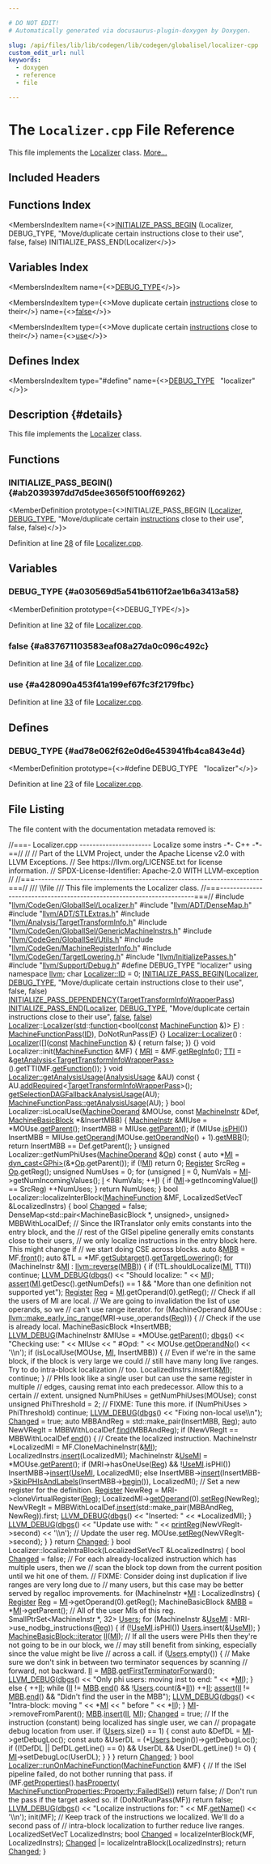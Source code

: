 ```yaml
---

# DO NOT EDIT!
# Automatically generated via docusaurus-plugin-doxygen by Doxygen.

slug: /api/files/lib/lib/codegen/lib/codegen/globalisel/localizer-cpp
custom_edit_url: null
keywords:
  - doxygen
  - reference
  - file

---
```





# The `Localizer.cpp` File Reference

<DoxygenPage pluginConfig={pluginConfig}>

This file implements the <a href="/docs/api/classes/llvm/localizer">Localizer</a> class. <a href="#details">More...</a>

## Included Headers

<IncludesList>
<IncludesListItem
  filePath="llvm/CodeGen/GlobalISel/Localizer.h"
  permalink="/docs/api/files/include/include/llvm/include/llvm/codegen/include/llvm/codegen/globalisel/localizer-h"
  isLocal="true" />
<IncludesListItem
  filePath="llvm/ADT/DenseMap.h"
  permalink="/docs/api/files/include/include/llvm/include/llvm/adt/densemap-h"
  isLocal="true" />
<IncludesListItem
  filePath="llvm/ADT/STLExtras.h"
  permalink="/docs/api/files/include/include/llvm/include/llvm/adt/stlextras-h"
  isLocal="true" />
<IncludesListItem
  filePath="llvm/Analysis/TargetTransformInfo.h"
  permalink="/docs/api/files/include/include/llvm/include/llvm/analysis/targettransforminfo-h"
  isLocal="true" />
<IncludesListItem
  filePath="llvm/CodeGen/GlobalISel/GenericMachineInstrs.h"
  permalink="/docs/api/files/include/include/llvm/include/llvm/codegen/include/llvm/codegen/globalisel/genericmachineinstrs-h"
  isLocal="true" />
<IncludesListItem
  filePath="llvm/CodeGen/GlobalISel/Utils.h"
  permalink="/docs/api/files/include/include/llvm/include/llvm/codegen/include/llvm/codegen/globalisel/utils-h"
  isLocal="true" />
<IncludesListItem
  filePath="llvm/CodeGen/MachineRegisterInfo.h"
  permalink="/docs/api/files/include/include/llvm/include/llvm/codegen/machineregisterinfo-h"
  isLocal="true" />
<IncludesListItem
  filePath="llvm/CodeGen/TargetLowering.h"
  permalink="/docs/api/files/include/include/llvm/include/llvm/codegen/targetlowering-h"
  isLocal="true" />
<IncludesListItem
  filePath="llvm/InitializePasses.h"
  permalink="/docs/api/files/include/include/llvm/initializepasses-h"
  isLocal="true" />
<IncludesListItem
  filePath="llvm/Support/Debug.h"
  permalink="/docs/api/files/include/include/llvm/include/llvm/support/debug-h"
  isLocal="true" />
</IncludesList>

## Functions Index

<MembersIndex>

<MembersIndexItem
  name={<><a href="#ab2039397dd7d5dee3656f5100ff69262">INITIALIZE&#95;PASS&#95;BEGIN</a> (Localizer, DEBUG&#95;TYPE, &quot;Move/duplicate certain instructions close to their use&quot;, false, false) INITIALIZE&#95;PASS&#95;END(Localizer</>}>
</MembersIndexItem>

</MembersIndex>

## Variables Index

<MembersIndex>

<MembersIndexItem
  name={<><a href="#a030569d5a541b6110f2ae1b6a3413a58">DEBUG&#95;TYPE</a></>}>
</MembersIndexItem>

<MembersIndexItem
  type={<>Move duplicate certain <a href="/docs/api/files/lib/lib/codegen/atomicexpandpass-cpp/#a1bcc06b1cb86bd0ea08f33323190bdaa">instructions</a> close to their</>}
  name={<><a href="#a837671103583eaf08a27da0c096c492c">false</a></>}>
</MembersIndexItem>

<MembersIndexItem
  type={<>Move duplicate certain <a href="/docs/api/files/lib/lib/codegen/atomicexpandpass-cpp/#a1bcc06b1cb86bd0ea08f33323190bdaa">instructions</a> close to their</>}
  name={<><a href="#a428090a453f41a199ef67fc3f2179fbc">use</a></>}>
</MembersIndexItem>

</MembersIndex>

## Defines Index

<MembersIndex>

<MembersIndexItem
  type="#define"
  name={<><a href="#ad78e062f62e0d6e453941fb4ca843e4d">DEBUG&#95;TYPE</a>&nbsp;&nbsp;&nbsp;&quot;localizer&quot;</>}>
</MembersIndexItem>

</MembersIndex>

## Description {#details}

This file implements the <a href="/docs/api/classes/llvm/localizer">Localizer</a> class.

<SectionDefinition>

## Functions

### INITIALIZE&#95;PASS&#95;BEGIN() {#ab2039397dd7d5dee3656f5100ff69262}

<MemberDefinition
  prototype={<>INITIALIZE&#95;PASS&#95;BEGIN (<a href="/docs/api/classes/llvm/localizer">Localizer</a>, <a href="/docs/api/files/include/include/llvm/include/llvm/adt/genericcycleimpl-h/#ad78e062f62e0d6e453941fb4ca843e4d">DEBUG&#95;TYPE</a>, &quot;Move/duplicate certain <a href="/docs/api/files/lib/lib/codegen/atomicexpandpass-cpp/#a1bcc06b1cb86bd0ea08f33323190bdaa">instructions</a> close to their use&quot;, false, false)</>}>

Definition at line <a href="#l00028">28</a> of file <a href="/docs/api/files/lib/lib/codegen/lib/codegen/globalisel/localizer-cpp">Localizer.cpp</a>.
</MemberDefinition>

</SectionDefinition>

<SectionDefinition>

## Variables

### DEBUG&#95;TYPE {#a030569d5a541b6110f2ae1b6a3413a58}

<MemberDefinition
  prototype={<>DEBUG&#95;TYPE</>}>

Definition at line <a href="#l00032">32</a> of file <a href="/docs/api/files/lib/lib/codegen/lib/codegen/globalisel/localizer-cpp">Localizer.cpp</a>.
</MemberDefinition>

### false {#a837671103583eaf08a27da0c096c492c}

<MemberDefinition
  prototype="Move duplicate certain instructions close to their false">

Definition at line <a href="#l00034">34</a> of file <a href="/docs/api/files/lib/lib/codegen/lib/codegen/globalisel/localizer-cpp">Localizer.cpp</a>.
</MemberDefinition>

### use {#a428090a453f41a199ef67fc3f2179fbc}

<MemberDefinition
  prototype="Move duplicate certain instructions close to their use">

Definition at line <a href="#l00033">33</a> of file <a href="/docs/api/files/lib/lib/codegen/lib/codegen/globalisel/localizer-cpp">Localizer.cpp</a>.
</MemberDefinition>

</SectionDefinition>

<SectionDefinition>

## Defines

### DEBUG&#95;TYPE {#ad78e062f62e0d6e453941fb4ca843e4d}

<MemberDefinition
  prototype={<>#define DEBUG&#95;TYPE&nbsp;&nbsp;&nbsp;&quot;localizer&quot;</>}>

Definition at line <a href="#l00023">23</a> of file <a href="/docs/api/files/lib/lib/codegen/lib/codegen/globalisel/localizer-cpp">Localizer.cpp</a>.
</MemberDefinition>

</SectionDefinition>

## File Listing

The file content with the documentation metadata removed is:

<ProgramListing>

<Link id="l00001" /><CodeLine lineNumber="1"><span class="doxyHighlightComment">//===- Localizer.cpp ---------------------- Localize some instrs -&#42;- C++ -&#42;-==//</span></CodeLine>
<Link id="l00002" /><CodeLine lineNumber="2"><span class="doxyHighlightComment">//</span></CodeLine>
<Link id="l00003" /><CodeLine lineNumber="3"><span class="doxyHighlightComment">// Part of the LLVM Project, under the Apache License v2.0 with LLVM Exceptions.</span></CodeLine>
<Link id="l00004" /><CodeLine lineNumber="4"><span class="doxyHighlightComment">// See https://llvm.org/LICENSE.txt for license information.</span></CodeLine>
<Link id="l00005" /><CodeLine lineNumber="5"><span class="doxyHighlightComment">// SPDX-License-Identifier: Apache-2.0 WITH LLVM-exception</span></CodeLine>
<Link id="l00006" /><CodeLine lineNumber="6"><span class="doxyHighlightComment">//</span></CodeLine>
<Link id="l00007" /><CodeLine lineNumber="7"><span class="doxyHighlightComment">//===----------------------------------------------------------------------===//</span></CodeLine>
<Link id="l00008" /><CodeLine lineNumber="8"><span class="doxyHighlightComment">/// \\file</span></CodeLine>
<Link id="l00009" /><CodeLine lineNumber="9"><span class="doxyHighlightComment">/// This file implements the Localizer class.</span></CodeLine>
<Link id="l00010" /><CodeLine lineNumber="10"><span class="doxyHighlightComment">//===----------------------------------------------------------------------===//</span></CodeLine>
<Link id="l00011" /><CodeLine lineNumber="11"></CodeLine>
<Link id="l00012" /><CodeLine lineNumber="12"><span class="doxyHighlightPreprocessor">#include &quot;<a href="/docs/api/files/include/include/llvm/include/llvm/codegen/include/llvm/codegen/globalisel/localizer-h">llvm/CodeGen/GlobalISel/Localizer.h</a>&quot;</span></CodeLine>
<Link id="l00013" /><CodeLine lineNumber="13"><span class="doxyHighlightPreprocessor">#include &quot;<a href="/docs/api/files/include/include/llvm/include/llvm/adt/densemap-h">llvm/ADT/DenseMap.h</a>&quot;</span></CodeLine>
<Link id="l00014" /><CodeLine lineNumber="14"><span class="doxyHighlightPreprocessor">#include &quot;<a href="/docs/api/files/include/include/llvm/include/llvm/adt/stlextras-h">llvm/ADT/STLExtras.h</a>&quot;</span></CodeLine>
<Link id="l00015" /><CodeLine lineNumber="15"><span class="doxyHighlightPreprocessor">#include &quot;<a href="/docs/api/files/include/include/llvm/include/llvm/analysis/targettransforminfo-h">llvm/Analysis/TargetTransformInfo.h</a>&quot;</span></CodeLine>
<Link id="l00016" /><CodeLine lineNumber="16"><span class="doxyHighlightPreprocessor">#include &quot;<a href="/docs/api/files/include/include/llvm/include/llvm/codegen/include/llvm/codegen/globalisel/genericmachineinstrs-h">llvm/CodeGen/GlobalISel/GenericMachineInstrs.h</a>&quot;</span></CodeLine>
<Link id="l00017" /><CodeLine lineNumber="17"><span class="doxyHighlightPreprocessor">#include &quot;<a href="/docs/api/files/include/include/llvm/include/llvm/codegen/include/llvm/codegen/globalisel/utils-h">llvm/CodeGen/GlobalISel/Utils.h</a>&quot;</span></CodeLine>
<Link id="l00018" /><CodeLine lineNumber="18"><span class="doxyHighlightPreprocessor">#include &quot;<a href="/docs/api/files/include/include/llvm/include/llvm/codegen/machineregisterinfo-h">llvm/CodeGen/MachineRegisterInfo.h</a>&quot;</span></CodeLine>
<Link id="l00019" /><CodeLine lineNumber="19"><span class="doxyHighlightPreprocessor">#include &quot;<a href="/docs/api/files/include/include/llvm/include/llvm/codegen/targetlowering-h">llvm/CodeGen/TargetLowering.h</a>&quot;</span></CodeLine>
<Link id="l00020" /><CodeLine lineNumber="20"><span class="doxyHighlightPreprocessor">#include &quot;<a href="/docs/api/files/include/include/llvm/initializepasses-h">llvm/InitializePasses.h</a>&quot;</span></CodeLine>
<Link id="l00021" /><CodeLine lineNumber="21"><span class="doxyHighlightPreprocessor">#include &quot;<a href="/docs/api/files/include/include/llvm/include/llvm/support/debug-h">llvm/Support/Debug.h</a>&quot;</span></CodeLine>
<Link id="l00022" /><CodeLine lineNumber="22"></CodeLine>
<Link id="l00023" /><CodeLine lineNumber="23" lineLink="#ad78e062f62e0d6e453941fb4ca843e4d"><span class="doxyHighlightPreprocessor">#define DEBUG&#95;TYPE &quot;localizer&quot;</span></CodeLine>
<Link id="l00024" /><CodeLine lineNumber="24"></CodeLine>
<Link id="l00025" /><CodeLine lineNumber="25"><span class="doxyHighlightKeyword">using namespace </span><span class="doxyHighlight"><a href="/docs/api/namespaces/llvm">llvm</a>;</span></CodeLine>
<Link id="l00026" /><CodeLine lineNumber="26"></CodeLine>
<Link id="l00027" /><CodeLine lineNumber="27"><span class="doxyHighlightKeywordType">char</span><span class="doxyHighlight"> <a href="/docs/api/classes/llvm/localizer/#a713ac9ef75a7879d29aa5be8543c3d1e">Localizer::ID</a> = 0;</span></CodeLine>
<Link id="l00028" /><CodeLine lineNumber="28" lineLink="#ab2039397dd7d5dee3656f5100ff69262"><span class="doxyHighlight"><a href="/docs/api/files/include/include/llvm/passsupport-h/#aaa970fc931c1c63037a8182e028d04b1">INITIALIZE&#95;PASS&#95;BEGIN</a>(<a href="/docs/api/classes/llvm/localizer">Localizer</a>, <a href="/docs/api/files/include/include/llvm/include/llvm/adt/genericcycleimpl-h/#ad78e062f62e0d6e453941fb4ca843e4d">DEBUG&#95;TYPE</a>,</span></CodeLine>
<Link id="l00029" /><CodeLine lineNumber="29"><span class="doxyHighlight">                      </span><span class="doxyHighlightStringLiteral">&quot;Move/duplicate certain instructions close to their use&quot;</span><span class="doxyHighlight">,</span></CodeLine>
<Link id="l00030" /><CodeLine lineNumber="30"><span class="doxyHighlight">                      </span><span class="doxyHighlightKeyword">false</span><span class="doxyHighlight">, </span><span class="doxyHighlightKeyword">false</span><span class="doxyHighlight">)</span></CodeLine>
<Link id="l00031" /><CodeLine lineNumber="31"><span class="doxyHighlight"><a href="/docs/api/files/include/include/llvm/passsupport-h/#a14724f1ccf528e73bb29bc9230737967">INITIALIZE&#95;PASS&#95;DEPENDENCY</a>(<a href="/docs/api/classes/llvm/targettransforminfowrapperpass">TargetTransformInfoWrapperPass</a>)</span></CodeLine>
<Link id="l00032" /><CodeLine lineNumber="32" lineLink="#a030569d5a541b6110f2ae1b6a3413a58"><span class="doxyHighlight"><a href="/docs/api/files/include/include/llvm/passsupport-h/#a74ce8276b89067e806f67c45a6d92575">INITIALIZE&#95;PASS&#95;END</a>(<a href="/docs/api/classes/llvm/localizer">Localizer</a>, <a href="/docs/api/files/include/include/llvm/include/llvm/adt/genericcycleimpl-h/#ad78e062f62e0d6e453941fb4ca843e4d">DEBUG&#95;TYPE</a>,</span></CodeLine>
<Link id="l00033" /><CodeLine lineNumber="33" lineLink="#a428090a453f41a199ef67fc3f2179fbc"><span class="doxyHighlight">                    </span><span class="doxyHighlightStringLiteral">&quot;Move/duplicate certain instructions close to their use&quot;</span><span class="doxyHighlight">,</span></CodeLine>
<Link id="l00034" /><CodeLine lineNumber="34" lineLink="#a837671103583eaf08a27da0c096c492c"><span class="doxyHighlight">                    <a href="/docs/api/namespaces/false">false</a>, <a href="/docs/api/namespaces/false">false</a>)</span></CodeLine>
<Link id="l00035" /><CodeLine lineNumber="35"></CodeLine>
<Link id="l00036" /><CodeLine lineNumber="36" lineLink="/docs/api/classes/llvm/localizer/#a6ed62833729b6206b3bb80e3349ae642"><span class="doxyHighlight"><a href="/docs/api/classes/llvm/localizer/#a62ba443c3e6872953f937aaca117c8ba">Localizer</a>::<a href="/docs/api/classes/llvm/localizer/#a62ba443c3e6872953f937aaca117c8ba">Localizer</a>(<a href="/docs/api/namespaces/std">std</a>::<a href="/docs/api/files/lib/lib/analysis/regionprinter-cpp/#aa37fbbce2360106772fd97ed06455d55">function</a>&lt;</span><span class="doxyHighlightKeywordType">bool</span><span class="doxyHighlight">(<a href="/docs/api/files/lib/lib/target/lib/target/aarch64/aarch64promoteconstant-cpp/#a90f8350fecae261c25be85d38b451bff">const</a> <a href="/docs/api/classes/llvm/machinefunction">MachineFunction</a> &amp;)&gt; <a href="/docs/api/files/lib/lib/support/md5-cpp/#a96d73bbd7af15cb1fc38c3f4a3bd82e9">F</a>)</span></CodeLine>
<Link id="l00037" /><CodeLine lineNumber="37"><span class="doxyHighlight">    : <a href="/docs/api/classes/llvm/machinefunctionpass/#a29c81d2386f4a727c6d33413807530c8">MachineFunctionPass</a>(<a href="/docs/api/classes/llvm/localizer/#a713ac9ef75a7879d29aa5be8543c3d1e">ID</a>), DoNotRunPass(<a href="/docs/api/files/lib/lib/support/md5-cpp/#a96d73bbd7af15cb1fc38c3f4a3bd82e9">F</a>) &#123;&#125;</span></CodeLine>
<Link id="l00038" /><CodeLine lineNumber="38"></CodeLine>
<Link id="l00039" /><CodeLine lineNumber="39" lineLink="/docs/api/classes/llvm/localizer/#a62ba443c3e6872953f937aaca117c8ba"><span class="doxyHighlight"><a href="/docs/api/classes/llvm/localizer/#a62ba443c3e6872953f937aaca117c8ba">Localizer::Localizer</a>()</span></CodeLine>
<Link id="l00040" /><CodeLine lineNumber="40"><span class="doxyHighlight">    : <a href="/docs/api/classes/llvm/localizer/#a62ba443c3e6872953f937aaca117c8ba">Localizer</a>(&#91;&#93;(<a href="/docs/api/files/lib/lib/target/lib/target/aarch64/aarch64promoteconstant-cpp/#a90f8350fecae261c25be85d38b451bff">const</a> <a href="/docs/api/classes/llvm/machinefunction">MachineFunction</a> &amp;) &#123; </span><span class="doxyHighlightKeywordFlow">return</span><span class="doxyHighlight"> </span><span class="doxyHighlightKeyword">false</span><span class="doxyHighlight">; &#125;) &#123;&#125;</span></CodeLine>
<Link id="l00041" /><CodeLine lineNumber="41"></CodeLine>
<Link id="l00042" /><CodeLine lineNumber="42"><span class="doxyHighlightKeywordType">void</span><span class="doxyHighlight"> Localizer::init(<a href="/docs/api/classes/llvm/machinefunction">MachineFunction</a> &amp;MF) &#123;</span></CodeLine>
<Link id="l00043" /><CodeLine lineNumber="43"><span class="doxyHighlight">  <a href="/docs/api/files/lib/lib/target/lib/target/aarch64/aarch64advsimdscalarpass-cpp/#aacd2ab195054a3e6a74bfbb9d5d571c8">MRI</a> = &amp;MF.<a href="/docs/api/classes/llvm/machinefunction/#a810234b6b3d223b7c74a4253fcc5ea5e">getRegInfo</a>();</span></CodeLine>
<Link id="l00044" /><CodeLine lineNumber="44"><span class="doxyHighlight">  <a href="/docs/api/namespaces/llvm/#aa0d69e81725c10fa5407f0bf34462068">TTI</a> = &amp;<a href="/docs/api/classes/llvm/pass/#a4863e5e463fb79955269fbf7fbf52b80">getAnalysis&lt;TargetTransformInfoWrapperPass&gt;</a>().getTTI(MF.<a href="/docs/api/classes/llvm/machinefunction/#a977ddce262de45c645be23d951066351">getFunction</a>());</span></CodeLine>
<Link id="l00045" /><CodeLine lineNumber="45"><span class="doxyHighlight">&#125;</span></CodeLine>
<Link id="l00046" /><CodeLine lineNumber="46"></CodeLine>
<Link id="l00047" /><CodeLine lineNumber="47" lineLink="/docs/api/classes/llvm/localizer/#a0f9298248f028bcd2339d3b057b94b9b"><span class="doxyHighlightKeywordType">void</span><span class="doxyHighlight"> <a href="/docs/api/classes/llvm/localizer/#a0f9298248f028bcd2339d3b057b94b9b">Localizer::getAnalysisUsage</a>(<a href="/docs/api/classes/llvm/analysisusage">AnalysisUsage</a> &amp;AU)</span><span class="doxyHighlightKeyword"> const </span><span class="doxyHighlight">&#123;</span></CodeLine>
<Link id="l00048" /><CodeLine lineNumber="48"><span class="doxyHighlight">  AU.<a href="/docs/api/classes/llvm/analysisusage/#ae0adcccca08fb686c9ce00f9397b660c">addRequired</a>&lt;<a href="/docs/api/classes/llvm/targettransforminfowrapperpass">TargetTransformInfoWrapperPass</a>&gt;();</span></CodeLine>
<Link id="l00049" /><CodeLine lineNumber="49"><span class="doxyHighlight">  <a href="/docs/api/namespaces/llvm/#aa353f9585311abf1b6f698049f5a29b7">getSelectionDAGFallbackAnalysisUsage</a>(AU);</span></CodeLine>
<Link id="l00050" /><CodeLine lineNumber="50"><span class="doxyHighlight">  <a href="/docs/api/classes/llvm/machinefunctionpass/#a864fd57b4304ef933b3281d0ef85a88e">MachineFunctionPass::getAnalysisUsage</a>(AU);</span></CodeLine>
<Link id="l00051" /><CodeLine lineNumber="51"><span class="doxyHighlight">&#125;</span></CodeLine>
<Link id="l00052" /><CodeLine lineNumber="52"></CodeLine>
<Link id="l00053" /><CodeLine lineNumber="53"><span class="doxyHighlightKeywordType">bool</span><span class="doxyHighlight"> Localizer::isLocalUse(<a href="/docs/api/classes/llvm/machineoperand">MachineOperand</a> &amp;MOUse, </span><span class="doxyHighlightKeyword">const</span><span class="doxyHighlight"> <a href="/docs/api/classes/llvm/machineinstr">MachineInstr</a> &amp;Def,</span></CodeLine>
<Link id="l00054" /><CodeLine lineNumber="54"><span class="doxyHighlight">                           <a href="/docs/api/classes/llvm/machinebasicblock">MachineBasicBlock</a> &#42;&amp;InsertMBB) &#123;</span></CodeLine>
<Link id="l00055" /><CodeLine lineNumber="55"><span class="doxyHighlight">  <a href="/docs/api/classes/llvm/machineinstr">MachineInstr</a> &amp;MIUse = &#42;MOUse.<a href="/docs/api/classes/llvm/machineoperand/#a9719077fcba2cd439e84897257a47bb0">getParent</a>();</span></CodeLine>
<Link id="l00056" /><CodeLine lineNumber="56"><span class="doxyHighlight">  InsertMBB = MIUse.<a href="/docs/api/classes/llvm/machineinstr/#a1e855100f407ca4be098d0050be403b0">getParent</a>();</span></CodeLine>
<Link id="l00057" /><CodeLine lineNumber="57"><span class="doxyHighlight">  </span><span class="doxyHighlightKeywordFlow">if</span><span class="doxyHighlight"> (MIUse.<a href="/docs/api/classes/llvm/machineinstr/#ad43bf1af480830a4d6604e969e3f38e9">isPHI</a>())</span></CodeLine>
<Link id="l00058" /><CodeLine lineNumber="58"><span class="doxyHighlight">    InsertMBB = MIUse.<a href="/docs/api/classes/llvm/machineinstr/#ad67c9230577a0b640c52852c75c93939">getOperand</a>(MOUse.<a href="/docs/api/classes/llvm/machineoperand/#a0c893675dfd5d1b1e4aea1e8211217c7">getOperandNo</a>() + 1).<a href="/docs/api/classes/llvm/machineoperand/#a57e64b633278df75c699e6b98ce15031">getMBB</a>();</span></CodeLine>
<Link id="l00059" /><CodeLine lineNumber="59"><span class="doxyHighlight">  </span><span class="doxyHighlightKeywordFlow">return</span><span class="doxyHighlight"> InsertMBB == Def.getParent();</span></CodeLine>
<Link id="l00060" /><CodeLine lineNumber="60"><span class="doxyHighlight">&#125;</span></CodeLine>
<Link id="l00061" /><CodeLine lineNumber="61"></CodeLine>
<Link id="l00062" /><CodeLine lineNumber="62"><span class="doxyHighlightKeywordType">unsigned</span><span class="doxyHighlight"> Localizer::getNumPhiUses(<a href="/docs/api/classes/llvm/machineoperand">MachineOperand</a> &amp;<a href="/docs/api/namespaces/llvm/#ab471937b9a227e70c7fe8bd9604014d6">Op</a>)</span><span class="doxyHighlightKeyword"> const </span><span class="doxyHighlight">&#123;</span></CodeLine>
<Link id="l00063" /><CodeLine lineNumber="63"><span class="doxyHighlight">  </span><span class="doxyHighlightKeyword">auto</span><span class="doxyHighlight"> &#42;<a href="/docs/api/files/lib/lib/codegen/lib/codegen/globalisel/irtranslator-cpp/#abe44dfdea65b4f7e11e0a608ab708b76">MI</a> = <a href="/docs/api/namespaces/llvm/#a22eeee01734061ac1b31ccd994c49eef">dyn&#95;cast&lt;GPhi&gt;</a>(&amp;&#42;<a href="/docs/api/namespaces/llvm/#ab471937b9a227e70c7fe8bd9604014d6">Op</a>.getParent());</span></CodeLine>
<Link id="l00064" /><CodeLine lineNumber="64"><span class="doxyHighlight">  </span><span class="doxyHighlightKeywordFlow">if</span><span class="doxyHighlight"> (!<a href="/docs/api/files/lib/lib/codegen/lib/codegen/globalisel/irtranslator-cpp/#abe44dfdea65b4f7e11e0a608ab708b76">MI</a>)</span></CodeLine>
<Link id="l00065" /><CodeLine lineNumber="65"><span class="doxyHighlight">    </span><span class="doxyHighlightKeywordFlow">return</span><span class="doxyHighlight"> 0;</span></CodeLine>
<Link id="l00066" /><CodeLine lineNumber="66"></CodeLine>
<Link id="l00067" /><CodeLine lineNumber="67"><span class="doxyHighlight">  <a href="/docs/api/classes/llvm/register">Register</a> SrcReg = <a href="/docs/api/namespaces/llvm/#ab471937b9a227e70c7fe8bd9604014d6">Op</a>.getReg();</span></CodeLine>
<Link id="l00068" /><CodeLine lineNumber="68"><span class="doxyHighlight">  </span><span class="doxyHighlightKeywordType">unsigned</span><span class="doxyHighlight"> NumUses = 0;</span></CodeLine>
<Link id="l00069" /><CodeLine lineNumber="69"><span class="doxyHighlight">  </span><span class="doxyHighlightKeywordFlow">for</span><span class="doxyHighlight"> (</span><span class="doxyHighlightKeywordType">unsigned</span><span class="doxyHighlight"> <a href="/docs/api/files/lib/lib/support/md5-cpp/#ac0eafdc9ee161b71e7af98af736952fd">I</a> = 0, NumVals = <a href="/docs/api/files/lib/lib/codegen/lib/codegen/globalisel/irtranslator-cpp/#abe44dfdea65b4f7e11e0a608ab708b76">MI</a>-&gt;getNumIncomingValues(); <a href="/docs/api/files/lib/lib/support/md5-cpp/#ac0eafdc9ee161b71e7af98af736952fd">I</a> &lt; NumVals; ++<a href="/docs/api/files/lib/lib/support/md5-cpp/#ac0eafdc9ee161b71e7af98af736952fd">I</a>) &#123;</span></CodeLine>
<Link id="l00070" /><CodeLine lineNumber="70"><span class="doxyHighlight">    </span><span class="doxyHighlightKeywordFlow">if</span><span class="doxyHighlight"> (<a href="/docs/api/files/lib/lib/codegen/lib/codegen/globalisel/irtranslator-cpp/#abe44dfdea65b4f7e11e0a608ab708b76">MI</a>-&gt;getIncomingValue(<a href="/docs/api/files/lib/lib/support/md5-cpp/#ac0eafdc9ee161b71e7af98af736952fd">I</a>) == SrcReg)</span></CodeLine>
<Link id="l00071" /><CodeLine lineNumber="71"><span class="doxyHighlight">      ++NumUses;</span></CodeLine>
<Link id="l00072" /><CodeLine lineNumber="72"><span class="doxyHighlight">  &#125;</span></CodeLine>
<Link id="l00073" /><CodeLine lineNumber="73"><span class="doxyHighlight">  </span><span class="doxyHighlightKeywordFlow">return</span><span class="doxyHighlight"> NumUses;</span></CodeLine>
<Link id="l00074" /><CodeLine lineNumber="74"><span class="doxyHighlight">&#125;</span></CodeLine>
<Link id="l00075" /><CodeLine lineNumber="75"></CodeLine>
<Link id="l00076" /><CodeLine lineNumber="76"><span class="doxyHighlightKeywordType">bool</span><span class="doxyHighlight"> Localizer::localizeInterBlock(<a href="/docs/api/classes/llvm/machinefunction">MachineFunction</a> &amp;MF,</span></CodeLine>
<Link id="l00077" /><CodeLine lineNumber="77"><span class="doxyHighlight">                                   LocalizedSetVecT &amp;LocalizedInstrs) &#123;</span></CodeLine>
<Link id="l00078" /><CodeLine lineNumber="78"><span class="doxyHighlight">  </span><span class="doxyHighlightKeywordType">bool</span><span class="doxyHighlight"> <a href="/docs/api/groups/arcopt/#gaa57b1a4e6a1c79233913139635169cf1">Changed</a> = </span><span class="doxyHighlightKeyword">false</span><span class="doxyHighlight">;</span></CodeLine>
<Link id="l00079" /><CodeLine lineNumber="79"><span class="doxyHighlight">  DenseMap&lt;std::pair&lt;MachineBasicBlock &#42;, unsigned&gt;, </span><span class="doxyHighlightKeywordType">unsigned</span><span class="doxyHighlight">&gt; MBBWithLocalDef;</span></CodeLine>
<Link id="l00080" /><CodeLine lineNumber="80"></CodeLine>
<Link id="l00081" /><CodeLine lineNumber="81"><span class="doxyHighlight">  </span><span class="doxyHighlightComment">// Since the IRTranslator only emits constants into the entry block, and the</span></CodeLine>
<Link id="l00082" /><CodeLine lineNumber="82"><span class="doxyHighlight">  </span><span class="doxyHighlightComment">// rest of the GISel pipeline generally emits constants close to their users,</span></CodeLine>
<Link id="l00083" /><CodeLine lineNumber="83"><span class="doxyHighlight">  </span><span class="doxyHighlightComment">// we only localize instructions in the entry block here. This might change if</span></CodeLine>
<Link id="l00084" /><CodeLine lineNumber="84"><span class="doxyHighlight">  </span><span class="doxyHighlightComment">// we start doing CSE across blocks.</span></CodeLine>
<Link id="l00085" /><CodeLine lineNumber="85"><span class="doxyHighlight">  </span><span class="doxyHighlightKeyword">auto</span><span class="doxyHighlight"> &amp;<a href="/docs/api/files/lib/lib/target/lib/target/arm/armslshardening-cpp/#a5958512eae2979bd2eb383977996a600">MBB</a> = MF.<a href="/docs/api/classes/llvm/machinefunction/#ac8ca28de0f4dcee651340e7ef0c45233">front</a>();</span></CodeLine>
<Link id="l00086" /><CodeLine lineNumber="86"><span class="doxyHighlight">  </span><span class="doxyHighlightKeyword">auto</span><span class="doxyHighlight"> &amp;TL = &#42;MF.<a href="/docs/api/classes/llvm/machinefunction/#a3825368aca2bc1550d173660df4da6a6">getSubtarget</a>().<a href="/docs/api/classes/llvm/targetsubtargetinfo/#ade3f0d8b35d67c43df9425bb730a9a7c">getTargetLowering</a>();</span></CodeLine>
<Link id="l00087" /><CodeLine lineNumber="87"><span class="doxyHighlight">  </span><span class="doxyHighlightKeywordFlow">for</span><span class="doxyHighlight"> (MachineInstr &amp;<a href="/docs/api/files/lib/lib/codegen/lib/codegen/globalisel/irtranslator-cpp/#abe44dfdea65b4f7e11e0a608ab708b76">MI</a> : <a href="/docs/api/namespaces/llvm/#a6b0ac1fa4f05de76413c5e0ca6334035">llvm::reverse</a>(<a href="/docs/api/files/lib/lib/target/lib/target/arm/armslshardening-cpp/#a5958512eae2979bd2eb383977996a600">MBB</a>)) &#123;</span></CodeLine>
<Link id="l00088" /><CodeLine lineNumber="88"><span class="doxyHighlight">    </span><span class="doxyHighlightKeywordFlow">if</span><span class="doxyHighlight"> (!TL.shouldLocalize(<a href="/docs/api/files/lib/lib/codegen/lib/codegen/globalisel/irtranslator-cpp/#abe44dfdea65b4f7e11e0a608ab708b76">MI</a>, TTI))</span></CodeLine>
<Link id="l00089" /><CodeLine lineNumber="89"><span class="doxyHighlight">      </span><span class="doxyHighlightKeywordFlow">continue</span><span class="doxyHighlight">;</span></CodeLine>
<Link id="l00090" /><CodeLine lineNumber="90"><span class="doxyHighlight">    <a href="/docs/api/files/include/include/llvm/include/llvm/support/debug-h/#a196897517069dda1bdb549e24468f7d7">LLVM&#95;DEBUG</a>(<a href="/docs/api/namespaces/llvm/#a7c46c742c31be54870e2038048e6b391">dbgs</a>() &lt;&lt; </span><span class="doxyHighlightStringLiteral">&quot;Should localize: &quot;</span><span class="doxyHighlight"> &lt;&lt; <a href="/docs/api/files/lib/lib/codegen/lib/codegen/globalisel/irtranslator-cpp/#abe44dfdea65b4f7e11e0a608ab708b76">MI</a>);</span></CodeLine>
<Link id="l00091" /><CodeLine lineNumber="91"><span class="doxyHighlight">    <a href="/docs/api/files/lib/lib/target/lib/target/amdgpu/silowercontrolflow-cpp/#a4868c5d81c5ccc98c47aeab6244346a0">assert</a>(<a href="/docs/api/files/lib/lib/codegen/lib/codegen/globalisel/irtranslator-cpp/#abe44dfdea65b4f7e11e0a608ab708b76">MI</a>.getDesc().getNumDefs() == 1 &amp;&amp;</span></CodeLine>
<Link id="l00092" /><CodeLine lineNumber="92"><span class="doxyHighlight">           </span><span class="doxyHighlightStringLiteral">&quot;More than one definition not supported yet&quot;</span><span class="doxyHighlight">);</span></CodeLine>
<Link id="l00093" /><CodeLine lineNumber="93"><span class="doxyHighlight">    <a href="/docs/api/files/lib/lib/transforms/lib/transforms/utils/mem2reg-cpp/#a6fde3eb6ca09ddf2fd76432176d817bb">Register</a> <a href="/docs/api/files/lib/lib/codegen/machinesink-cpp/#a359e1ff26f6d466d927a61aae45b05c3">Reg</a> = <a href="/docs/api/files/lib/lib/codegen/lib/codegen/globalisel/irtranslator-cpp/#abe44dfdea65b4f7e11e0a608ab708b76">MI</a>.getOperand(0).getReg();</span></CodeLine>
<Link id="l00094" /><CodeLine lineNumber="94"><span class="doxyHighlight">    </span><span class="doxyHighlightComment">// Check if all the users of MI are local.</span></CodeLine>
<Link id="l00095" /><CodeLine lineNumber="95"><span class="doxyHighlight">    </span><span class="doxyHighlightComment">// We are going to invalidation the list of use operands, so we</span></CodeLine>
<Link id="l00096" /><CodeLine lineNumber="96"><span class="doxyHighlight">    </span><span class="doxyHighlightComment">// can&#39;t use range iterator.</span></CodeLine>
<Link id="l00097" /><CodeLine lineNumber="97"><span class="doxyHighlight">    </span><span class="doxyHighlightKeywordFlow">for</span><span class="doxyHighlight"> (MachineOperand &amp;MOUse :</span></CodeLine>
<Link id="l00098" /><CodeLine lineNumber="98"><span class="doxyHighlight">         <a href="/docs/api/namespaces/llvm/#a3d2cdc4a0db233678e7141c9d6ea3419">llvm::make&#95;early&#95;inc&#95;range</a>(MRI-&gt;use&#95;operands(<a href="/docs/api/files/lib/lib/codegen/machinesink-cpp/#a359e1ff26f6d466d927a61aae45b05c3">Reg</a>))) &#123;</span></CodeLine>
<Link id="l00099" /><CodeLine lineNumber="99"><span class="doxyHighlight">      </span><span class="doxyHighlightComment">// Check if the use is already local.</span></CodeLine>
<Link id="l00100" /><CodeLine lineNumber="100"><span class="doxyHighlight">      MachineBasicBlock &#42;InsertMBB;</span></CodeLine>
<Link id="l00101" /><CodeLine lineNumber="101"><span class="doxyHighlight">      <a href="/docs/api/files/include/include/llvm/include/llvm/support/debug-h/#a196897517069dda1bdb549e24468f7d7">LLVM&#95;DEBUG</a>(MachineInstr &amp;MIUse = &#42;MOUse.<a href="/docs/api/classes/llvm/machineoperand/#a9719077fcba2cd439e84897257a47bb0">getParent</a>();</span></CodeLine>
<Link id="l00102" /><CodeLine lineNumber="102"><span class="doxyHighlight">                 <a href="/docs/api/namespaces/llvm/#a7c46c742c31be54870e2038048e6b391">dbgs</a>() &lt;&lt; </span><span class="doxyHighlightStringLiteral">&quot;Checking use: &quot;</span><span class="doxyHighlight"> &lt;&lt; MIUse</span></CodeLine>
<Link id="l00103" /><CodeLine lineNumber="103"><span class="doxyHighlight">                        &lt;&lt; </span><span class="doxyHighlightStringLiteral">&quot; #Opd: &quot;</span><span class="doxyHighlight"> &lt;&lt; MOUse.<a href="/docs/api/classes/llvm/machineoperand/#a0c893675dfd5d1b1e4aea1e8211217c7">getOperandNo</a>() &lt;&lt; </span><span class="doxyHighlightCharLiteral">&#39;\\n&#39;</span><span class="doxyHighlight">);</span></CodeLine>
<Link id="l00104" /><CodeLine lineNumber="104"><span class="doxyHighlight">      </span><span class="doxyHighlightKeywordFlow">if</span><span class="doxyHighlight"> (isLocalUse(MOUse, <a href="/docs/api/files/lib/lib/codegen/lib/codegen/globalisel/irtranslator-cpp/#abe44dfdea65b4f7e11e0a608ab708b76">MI</a>, InsertMBB)) &#123;</span></CodeLine>
<Link id="l00105" /><CodeLine lineNumber="105"><span class="doxyHighlight">        </span><span class="doxyHighlightComment">// Even if we&#39;re in the same block, if the block is very large we could</span></CodeLine>
<Link id="l00106" /><CodeLine lineNumber="106"><span class="doxyHighlight">        </span><span class="doxyHighlightComment">// still have many long live ranges. Try to do intra-block localization</span></CodeLine>
<Link id="l00107" /><CodeLine lineNumber="107"><span class="doxyHighlight">        </span><span class="doxyHighlightComment">// too.</span></CodeLine>
<Link id="l00108" /><CodeLine lineNumber="108"><span class="doxyHighlight">        LocalizedInstrs.insert(&amp;<a href="/docs/api/files/lib/lib/codegen/lib/codegen/globalisel/irtranslator-cpp/#abe44dfdea65b4f7e11e0a608ab708b76">MI</a>);</span></CodeLine>
<Link id="l00109" /><CodeLine lineNumber="109"><span class="doxyHighlight">        </span><span class="doxyHighlightKeywordFlow">continue</span><span class="doxyHighlight">;</span></CodeLine>
<Link id="l00110" /><CodeLine lineNumber="110"><span class="doxyHighlight">      &#125;</span></CodeLine>
<Link id="l00111" /><CodeLine lineNumber="111"></CodeLine>
<Link id="l00112" /><CodeLine lineNumber="112"><span class="doxyHighlight">      </span><span class="doxyHighlightComment">// PHIs look like a single user but can use the same register in multiple</span></CodeLine>
<Link id="l00113" /><CodeLine lineNumber="113"><span class="doxyHighlight">      </span><span class="doxyHighlightComment">// edges, causing remat into each predecessor. Allow this to a certain</span></CodeLine>
<Link id="l00114" /><CodeLine lineNumber="114"><span class="doxyHighlight">      </span><span class="doxyHighlightComment">// extent.</span></CodeLine>
<Link id="l00115" /><CodeLine lineNumber="115"><span class="doxyHighlight">      </span><span class="doxyHighlightKeywordType">unsigned</span><span class="doxyHighlight"> NumPhiUses = getNumPhiUses(MOUse);</span></CodeLine>
<Link id="l00116" /><CodeLine lineNumber="116"><span class="doxyHighlight">      </span><span class="doxyHighlightKeyword">const</span><span class="doxyHighlight"> </span><span class="doxyHighlightKeywordType">unsigned</span><span class="doxyHighlight"> PhiThreshold = 2; </span><span class="doxyHighlightComment">// FIXME: Tune this more.</span></CodeLine>
<Link id="l00117" /><CodeLine lineNumber="117"><span class="doxyHighlight">      </span><span class="doxyHighlightKeywordFlow">if</span><span class="doxyHighlight"> (NumPhiUses &gt; PhiThreshold)</span></CodeLine>
<Link id="l00118" /><CodeLine lineNumber="118"><span class="doxyHighlight">        </span><span class="doxyHighlightKeywordFlow">continue</span><span class="doxyHighlight">;</span></CodeLine>
<Link id="l00119" /><CodeLine lineNumber="119"></CodeLine>
<Link id="l00120" /><CodeLine lineNumber="120"><span class="doxyHighlight">      <a href="/docs/api/files/include/include/llvm/include/llvm/support/debug-h/#a196897517069dda1bdb549e24468f7d7">LLVM&#95;DEBUG</a>(<a href="/docs/api/namespaces/llvm/#a7c46c742c31be54870e2038048e6b391">dbgs</a>() &lt;&lt; </span><span class="doxyHighlightStringLiteral">&quot;Fixing non-local use\\n&quot;</span><span class="doxyHighlight">);</span></CodeLine>
<Link id="l00121" /><CodeLine lineNumber="121"><span class="doxyHighlight">      <a href="/docs/api/groups/arcopt/#gaa57b1a4e6a1c79233913139635169cf1">Changed</a> = </span><span class="doxyHighlightKeyword">true</span><span class="doxyHighlight">;</span></CodeLine>
<Link id="l00122" /><CodeLine lineNumber="122"><span class="doxyHighlight">      </span><span class="doxyHighlightKeyword">auto</span><span class="doxyHighlight"> MBBAndReg = std::make&#95;pair(InsertMBB, <a href="/docs/api/files/lib/lib/codegen/machinesink-cpp/#a359e1ff26f6d466d927a61aae45b05c3">Reg</a>);</span></CodeLine>
<Link id="l00123" /><CodeLine lineNumber="123"><span class="doxyHighlight">      </span><span class="doxyHighlightKeyword">auto</span><span class="doxyHighlight"> NewVRegIt = MBBWithLocalDef.<a href="/docs/api/classes/llvm/densemapbase/#a0c047f127ed4380a6f383d70bec4eb94">find</a>(MBBAndReg);</span></CodeLine>
<Link id="l00124" /><CodeLine lineNumber="124"><span class="doxyHighlight">      </span><span class="doxyHighlightKeywordFlow">if</span><span class="doxyHighlight"> (NewVRegIt == MBBWithLocalDef.<a href="/docs/api/classes/llvm/densemapbase/#a65520b9c67759099e313d0f4e7b5ff9e">end</a>()) &#123;</span></CodeLine>
<Link id="l00125" /><CodeLine lineNumber="125"><span class="doxyHighlight">        </span><span class="doxyHighlightComment">// Create the localized instruction.</span></CodeLine>
<Link id="l00126" /><CodeLine lineNumber="126"><span class="doxyHighlight">        MachineInstr &#42;LocalizedMI = MF.CloneMachineInstr(&amp;<a href="/docs/api/files/lib/lib/codegen/lib/codegen/globalisel/irtranslator-cpp/#abe44dfdea65b4f7e11e0a608ab708b76">MI</a>);</span></CodeLine>
<Link id="l00127" /><CodeLine lineNumber="127"><span class="doxyHighlight">        LocalizedInstrs.<a href="/docs/api/classes/llvm/machinefunction/#af4c0db6d503e0ba3b8e44067023ffbba">insert</a>(LocalizedMI);</span></CodeLine>
<Link id="l00128" /><CodeLine lineNumber="128"><span class="doxyHighlight">        MachineInstr &amp;<a href="/docs/api/files/lib/lib/target/lib/target/aarch64/aarch64expandpseudoinsts-cpp/#a6cf2f8996b1e9aaf2d7a435aaa62382f">UseMI</a> = &#42;MOUse.<a href="/docs/api/classes/llvm/machineoperand/#a9719077fcba2cd439e84897257a47bb0">getParent</a>();</span></CodeLine>
<Link id="l00129" /><CodeLine lineNumber="129"><span class="doxyHighlight">        </span><span class="doxyHighlightKeywordFlow">if</span><span class="doxyHighlight"> (MRI-&gt;hasOneUse(<a href="/docs/api/files/lib/lib/codegen/machinesink-cpp/#a359e1ff26f6d466d927a61aae45b05c3">Reg</a>) &amp;&amp; !<a href="/docs/api/files/lib/lib/target/lib/target/aarch64/aarch64expandpseudoinsts-cpp/#a6cf2f8996b1e9aaf2d7a435aaa62382f">UseMI</a>.isPHI())</span></CodeLine>
<Link id="l00130" /><CodeLine lineNumber="130"><span class="doxyHighlight">          InsertMBB-&gt;<a href="/docs/api/classes/llvm/machinebasicblock/#a3435a2381e60e842e915f85c931b7dde">insert</a>(<a href="/docs/api/files/lib/lib/target/lib/target/aarch64/aarch64expandpseudoinsts-cpp/#a6cf2f8996b1e9aaf2d7a435aaa62382f">UseMI</a>, LocalizedMI);</span></CodeLine>
<Link id="l00131" /><CodeLine lineNumber="131"><span class="doxyHighlight">        </span><span class="doxyHighlightKeywordFlow">else</span></CodeLine>
<Link id="l00132" /><CodeLine lineNumber="132"><span class="doxyHighlight">          InsertMBB-&gt;<a href="/docs/api/classes/llvm/machinebasicblock/#a3435a2381e60e842e915f85c931b7dde">insert</a>(InsertMBB-&gt;<a href="/docs/api/classes/llvm/machinebasicblock/#a3be7d94076d328797ab57ce09cefab33">SkipPHIsAndLabels</a>(InsertMBB-&gt;<a href="/docs/api/classes/llvm/machinebasicblock/#ab2d91e7bec944efcbc39d8e30644f111">begin</a>()),</span></CodeLine>
<Link id="l00133" /><CodeLine lineNumber="133"><span class="doxyHighlight">                            LocalizedMI);</span></CodeLine>
<Link id="l00134" /><CodeLine lineNumber="134"></CodeLine>
<Link id="l00135" /><CodeLine lineNumber="135"><span class="doxyHighlight">        </span><span class="doxyHighlightComment">// Set a new register for the definition.</span></CodeLine>
<Link id="l00136" /><CodeLine lineNumber="136"><span class="doxyHighlight">        <a href="/docs/api/files/lib/lib/transforms/lib/transforms/utils/mem2reg-cpp/#a6fde3eb6ca09ddf2fd76432176d817bb">Register</a> NewReg = MRI-&gt;cloneVirtualRegister(<a href="/docs/api/files/lib/lib/codegen/machinesink-cpp/#a359e1ff26f6d466d927a61aae45b05c3">Reg</a>);</span></CodeLine>
<Link id="l00137" /><CodeLine lineNumber="137"><span class="doxyHighlight">        LocalizedMI-&gt;<a href="/docs/api/classes/llvm/machineinstr/#ad67c9230577a0b640c52852c75c93939">getOperand</a>(0).<a href="/docs/api/classes/llvm/machineoperand/#a682ba82f42f7903d0000ffbb13ea3b57">setReg</a>(NewReg);</span></CodeLine>
<Link id="l00138" /><CodeLine lineNumber="138"><span class="doxyHighlight">        NewVRegIt =</span></CodeLine>
<Link id="l00139" /><CodeLine lineNumber="139"><span class="doxyHighlight">            MBBWithLocalDef.<a href="/docs/api/classes/llvm/densemapbase/#adb33f3ede2f5bfc9b3ee658aaf648492">insert</a>(std::make&#95;pair(MBBAndReg, NewReg)).first;</span></CodeLine>
<Link id="l00140" /><CodeLine lineNumber="140"><span class="doxyHighlight">        <a href="/docs/api/files/include/include/llvm/include/llvm/support/debug-h/#a196897517069dda1bdb549e24468f7d7">LLVM&#95;DEBUG</a>(<a href="/docs/api/namespaces/llvm/#a7c46c742c31be54870e2038048e6b391">dbgs</a>() &lt;&lt; </span><span class="doxyHighlightStringLiteral">&quot;Inserted: &quot;</span><span class="doxyHighlight"> &lt;&lt; &#42;LocalizedMI);</span></CodeLine>
<Link id="l00141" /><CodeLine lineNumber="141"><span class="doxyHighlight">      &#125;</span></CodeLine>
<Link id="l00142" /><CodeLine lineNumber="142"><span class="doxyHighlight">      <a href="/docs/api/files/include/include/llvm/include/llvm/support/debug-h/#a196897517069dda1bdb549e24468f7d7">LLVM&#95;DEBUG</a>(<a href="/docs/api/namespaces/llvm/#a7c46c742c31be54870e2038048e6b391">dbgs</a>() &lt;&lt; </span><span class="doxyHighlightStringLiteral">&quot;Update use with: &quot;</span><span class="doxyHighlight"> &lt;&lt; <a href="/docs/api/namespaces/llvm/#af085ea923a328b9fa6a1975f1a4ff987">printReg</a>(NewVRegIt-&gt;second)</span></CodeLine>
<Link id="l00143" /><CodeLine lineNumber="143"><span class="doxyHighlight">                        &lt;&lt; </span><span class="doxyHighlightCharLiteral">&#39;\\n&#39;</span><span class="doxyHighlight">);</span></CodeLine>
<Link id="l00144" /><CodeLine lineNumber="144"><span class="doxyHighlight">      </span><span class="doxyHighlightComment">// Update the user reg.</span></CodeLine>
<Link id="l00145" /><CodeLine lineNumber="145"><span class="doxyHighlight">      MOUse.<a href="/docs/api/classes/llvm/machineoperand/#a682ba82f42f7903d0000ffbb13ea3b57">setReg</a>(NewVRegIt-&gt;second);</span></CodeLine>
<Link id="l00146" /><CodeLine lineNumber="146"><span class="doxyHighlight">    &#125;</span></CodeLine>
<Link id="l00147" /><CodeLine lineNumber="147"><span class="doxyHighlight">  &#125;</span></CodeLine>
<Link id="l00148" /><CodeLine lineNumber="148"><span class="doxyHighlight">  </span><span class="doxyHighlightKeywordFlow">return</span><span class="doxyHighlight"> <a href="/docs/api/groups/arcopt/#gaa57b1a4e6a1c79233913139635169cf1">Changed</a>;</span></CodeLine>
<Link id="l00149" /><CodeLine lineNumber="149"><span class="doxyHighlight">&#125;</span></CodeLine>
<Link id="l00150" /><CodeLine lineNumber="150"></CodeLine>
<Link id="l00151" /><CodeLine lineNumber="151"><span class="doxyHighlightKeywordType">bool</span><span class="doxyHighlight"> Localizer::localizeIntraBlock(LocalizedSetVecT &amp;LocalizedInstrs) &#123;</span></CodeLine>
<Link id="l00152" /><CodeLine lineNumber="152"><span class="doxyHighlight">  </span><span class="doxyHighlightKeywordType">bool</span><span class="doxyHighlight"> <a href="/docs/api/groups/arcopt/#gaa57b1a4e6a1c79233913139635169cf1">Changed</a> = </span><span class="doxyHighlightKeyword">false</span><span class="doxyHighlight">;</span></CodeLine>
<Link id="l00153" /><CodeLine lineNumber="153"></CodeLine>
<Link id="l00154" /><CodeLine lineNumber="154"><span class="doxyHighlight">  </span><span class="doxyHighlightComment">// For each already-localized instruction which has multiple users, then we</span></CodeLine>
<Link id="l00155" /><CodeLine lineNumber="155"><span class="doxyHighlight">  </span><span class="doxyHighlightComment">// scan the block top down from the current position until we hit one of them.</span></CodeLine>
<Link id="l00156" /><CodeLine lineNumber="156"></CodeLine>
<Link id="l00157" /><CodeLine lineNumber="157"><span class="doxyHighlight">  </span><span class="doxyHighlightComment">// FIXME: Consider doing inst duplication if live ranges are very long due to</span></CodeLine>
<Link id="l00158" /><CodeLine lineNumber="158"><span class="doxyHighlight">  </span><span class="doxyHighlightComment">// many users, but this case may be better served by regalloc improvements.</span></CodeLine>
<Link id="l00159" /><CodeLine lineNumber="159"></CodeLine>
<Link id="l00160" /><CodeLine lineNumber="160"><span class="doxyHighlight">  </span><span class="doxyHighlightKeywordFlow">for</span><span class="doxyHighlight"> (MachineInstr &#42;<a href="/docs/api/files/lib/lib/codegen/lib/codegen/globalisel/irtranslator-cpp/#abe44dfdea65b4f7e11e0a608ab708b76">MI</a> : LocalizedInstrs) &#123;</span></CodeLine>
<Link id="l00161" /><CodeLine lineNumber="161"><span class="doxyHighlight">    <a href="/docs/api/files/lib/lib/transforms/lib/transforms/utils/mem2reg-cpp/#a6fde3eb6ca09ddf2fd76432176d817bb">Register</a> <a href="/docs/api/files/lib/lib/codegen/machinesink-cpp/#a359e1ff26f6d466d927a61aae45b05c3">Reg</a> = <a href="/docs/api/files/lib/lib/codegen/lib/codegen/globalisel/irtranslator-cpp/#abe44dfdea65b4f7e11e0a608ab708b76">MI</a>-&gt;getOperand(0).getReg();</span></CodeLine>
<Link id="l00162" /><CodeLine lineNumber="162"><span class="doxyHighlight">    MachineBasicBlock &amp;<a href="/docs/api/files/lib/lib/target/lib/target/arm/armslshardening-cpp/#a5958512eae2979bd2eb383977996a600">MBB</a> = &#42;<a href="/docs/api/files/lib/lib/codegen/lib/codegen/globalisel/irtranslator-cpp/#abe44dfdea65b4f7e11e0a608ab708b76">MI</a>-&gt;getParent();</span></CodeLine>
<Link id="l00163" /><CodeLine lineNumber="163"><span class="doxyHighlight">    </span><span class="doxyHighlightComment">// All of the user MIs of this reg.</span></CodeLine>
<Link id="l00164" /><CodeLine lineNumber="164"><span class="doxyHighlight">    SmallPtrSet&lt;MachineInstr &#42;, 32&gt; <a href="/docs/api/files/lib/lib/analysis/ivusers-cpp/#a4e5b9edb51eec9dbca592075eb64dfcb">Users</a>;</span></CodeLine>
<Link id="l00165" /><CodeLine lineNumber="165"><span class="doxyHighlight">    </span><span class="doxyHighlightKeywordFlow">for</span><span class="doxyHighlight"> (MachineInstr &amp;<a href="/docs/api/files/lib/lib/target/lib/target/aarch64/aarch64expandpseudoinsts-cpp/#a6cf2f8996b1e9aaf2d7a435aaa62382f">UseMI</a> : MRI-&gt;use&#95;nodbg&#95;instructions(<a href="/docs/api/files/lib/lib/codegen/machinesink-cpp/#a359e1ff26f6d466d927a61aae45b05c3">Reg</a>)) &#123;</span></CodeLine>
<Link id="l00166" /><CodeLine lineNumber="166"><span class="doxyHighlight">      </span><span class="doxyHighlightKeywordFlow">if</span><span class="doxyHighlight"> (!<a href="/docs/api/files/lib/lib/target/lib/target/aarch64/aarch64expandpseudoinsts-cpp/#a6cf2f8996b1e9aaf2d7a435aaa62382f">UseMI</a>.isPHI())</span></CodeLine>
<Link id="l00167" /><CodeLine lineNumber="167"><span class="doxyHighlight">        <a href="/docs/api/files/lib/lib/analysis/ivusers-cpp/#a4e5b9edb51eec9dbca592075eb64dfcb">Users</a>.insert(&amp;<a href="/docs/api/files/lib/lib/target/lib/target/aarch64/aarch64expandpseudoinsts-cpp/#a6cf2f8996b1e9aaf2d7a435aaa62382f">UseMI</a>);</span></CodeLine>
<Link id="l00168" /><CodeLine lineNumber="168"><span class="doxyHighlight">    &#125;</span></CodeLine>
<Link id="l00169" /><CodeLine lineNumber="169"><span class="doxyHighlight">    <a href="/docs/api/classes/llvm/machinebasicblock/#ae34c996b58df9b9ce6695a0c8b70c533">MachineBasicBlock::iterator</a> <a href="/docs/api/files/lib/lib/target/lib/target/nvptx/nvvmintrrange-cpp/#ac5804672fc0850438d63caec770647f8">II</a>(<a href="/docs/api/files/lib/lib/codegen/lib/codegen/globalisel/irtranslator-cpp/#abe44dfdea65b4f7e11e0a608ab708b76">MI</a>);</span></CodeLine>
<Link id="l00170" /><CodeLine lineNumber="170"><span class="doxyHighlight">    </span><span class="doxyHighlightComment">// If all the users were PHIs then they&#39;re not going to be in our block, we</span></CodeLine>
<Link id="l00171" /><CodeLine lineNumber="171"><span class="doxyHighlight">    </span><span class="doxyHighlightComment">// may still benefit from sinking, especially since the value might be live</span></CodeLine>
<Link id="l00172" /><CodeLine lineNumber="172"><span class="doxyHighlight">    </span><span class="doxyHighlightComment">// across a call.</span></CodeLine>
<Link id="l00173" /><CodeLine lineNumber="173"><span class="doxyHighlight">    </span><span class="doxyHighlightKeywordFlow">if</span><span class="doxyHighlight"> (<a href="/docs/api/files/lib/lib/analysis/ivusers-cpp/#a4e5b9edb51eec9dbca592075eb64dfcb">Users</a>.empty()) &#123;</span></CodeLine>
<Link id="l00174" /><CodeLine lineNumber="174"><span class="doxyHighlight">      </span><span class="doxyHighlightComment">// Make sure we don&#39;t sink in between two terminator sequences by scanning</span></CodeLine>
<Link id="l00175" /><CodeLine lineNumber="175"><span class="doxyHighlight">      </span><span class="doxyHighlightComment">// forward, not backward.</span></CodeLine>
<Link id="l00176" /><CodeLine lineNumber="176"><span class="doxyHighlight">      <a href="/docs/api/files/lib/lib/target/lib/target/nvptx/nvvmintrrange-cpp/#ac5804672fc0850438d63caec770647f8">II</a> = <a href="/docs/api/files/lib/lib/target/lib/target/arm/armslshardening-cpp/#a5958512eae2979bd2eb383977996a600">MBB</a>.<a href="/docs/api/classes/llvm/machinebasicblock/#a0fab3e644b3457f90ed7f64876a037d2">getFirstTerminatorForward</a>();</span></CodeLine>
<Link id="l00177" /><CodeLine lineNumber="177"><span class="doxyHighlight">      <a href="/docs/api/files/include/include/llvm/include/llvm/support/debug-h/#a196897517069dda1bdb549e24468f7d7">LLVM&#95;DEBUG</a>(<a href="/docs/api/namespaces/llvm/#a7c46c742c31be54870e2038048e6b391">dbgs</a>() &lt;&lt; </span><span class="doxyHighlightStringLiteral">&quot;Only phi users: moving inst to end: &quot;</span><span class="doxyHighlight"> &lt;&lt; &#42;<a href="/docs/api/files/lib/lib/codegen/lib/codegen/globalisel/irtranslator-cpp/#abe44dfdea65b4f7e11e0a608ab708b76">MI</a>);</span></CodeLine>
<Link id="l00178" /><CodeLine lineNumber="178"><span class="doxyHighlight">    &#125; </span><span class="doxyHighlightKeywordFlow">else</span><span class="doxyHighlight"> &#123;</span></CodeLine>
<Link id="l00179" /><CodeLine lineNumber="179"><span class="doxyHighlight">      ++<a href="/docs/api/files/lib/lib/target/lib/target/nvptx/nvvmintrrange-cpp/#ac5804672fc0850438d63caec770647f8">II</a>;</span></CodeLine>
<Link id="l00180" /><CodeLine lineNumber="180"><span class="doxyHighlight">      </span><span class="doxyHighlightKeywordFlow">while</span><span class="doxyHighlight"> (<a href="/docs/api/files/lib/lib/target/lib/target/nvptx/nvvmintrrange-cpp/#ac5804672fc0850438d63caec770647f8">II</a> != <a href="/docs/api/files/lib/lib/target/lib/target/arm/armslshardening-cpp/#a5958512eae2979bd2eb383977996a600">MBB</a>.<a href="/docs/api/classes/llvm/machinebasicblock/#acbc921830578e2741be6549db716c0ce">end</a>() &amp;&amp; !<a href="/docs/api/files/lib/lib/analysis/ivusers-cpp/#a4e5b9edb51eec9dbca592075eb64dfcb">Users</a>.count(&amp;&#42;<a href="/docs/api/files/lib/lib/target/lib/target/nvptx/nvvmintrrange-cpp/#ac5804672fc0850438d63caec770647f8">II</a>))</span></CodeLine>
<Link id="l00181" /><CodeLine lineNumber="181"><span class="doxyHighlight">        ++<a href="/docs/api/files/lib/lib/target/lib/target/nvptx/nvvmintrrange-cpp/#ac5804672fc0850438d63caec770647f8">II</a>;</span></CodeLine>
<Link id="l00182" /><CodeLine lineNumber="182"><span class="doxyHighlight">      <a href="/docs/api/files/lib/lib/target/lib/target/amdgpu/silowercontrolflow-cpp/#a4868c5d81c5ccc98c47aeab6244346a0">assert</a>(<a href="/docs/api/files/lib/lib/target/lib/target/nvptx/nvvmintrrange-cpp/#ac5804672fc0850438d63caec770647f8">II</a> != <a href="/docs/api/files/lib/lib/target/lib/target/arm/armslshardening-cpp/#a5958512eae2979bd2eb383977996a600">MBB</a>.<a href="/docs/api/classes/llvm/machinebasicblock/#acbc921830578e2741be6549db716c0ce">end</a>() &amp;&amp; </span><span class="doxyHighlightStringLiteral">&quot;Didn&#39;t find the user in the MBB&quot;</span><span class="doxyHighlight">);</span></CodeLine>
<Link id="l00183" /><CodeLine lineNumber="183"><span class="doxyHighlight">      <a href="/docs/api/files/include/include/llvm/include/llvm/support/debug-h/#a196897517069dda1bdb549e24468f7d7">LLVM&#95;DEBUG</a>(<a href="/docs/api/namespaces/llvm/#a7c46c742c31be54870e2038048e6b391">dbgs</a>() &lt;&lt; </span><span class="doxyHighlightStringLiteral">&quot;Intra-block: moving &quot;</span><span class="doxyHighlight"> &lt;&lt; &#42;<a href="/docs/api/files/lib/lib/codegen/lib/codegen/globalisel/irtranslator-cpp/#abe44dfdea65b4f7e11e0a608ab708b76">MI</a> &lt;&lt; </span><span class="doxyHighlightStringLiteral">&quot; before &quot;</span><span class="doxyHighlight"> &lt;&lt; &#42;<a href="/docs/api/files/lib/lib/target/lib/target/nvptx/nvvmintrrange-cpp/#ac5804672fc0850438d63caec770647f8">II</a>);</span></CodeLine>
<Link id="l00184" /><CodeLine lineNumber="184"><span class="doxyHighlight">    &#125;</span></CodeLine>
<Link id="l00185" /><CodeLine lineNumber="185"></CodeLine>
<Link id="l00186" /><CodeLine lineNumber="186"><span class="doxyHighlight">    <a href="/docs/api/files/lib/lib/codegen/lib/codegen/globalisel/irtranslator-cpp/#abe44dfdea65b4f7e11e0a608ab708b76">MI</a>-&gt;removeFromParent();</span></CodeLine>
<Link id="l00187" /><CodeLine lineNumber="187"><span class="doxyHighlight">    <a href="/docs/api/files/lib/lib/target/lib/target/arm/armslshardening-cpp/#a5958512eae2979bd2eb383977996a600">MBB</a>.<a href="/docs/api/classes/llvm/machinebasicblock/#a3435a2381e60e842e915f85c931b7dde">insert</a>(<a href="/docs/api/files/lib/lib/target/lib/target/nvptx/nvvmintrrange-cpp/#ac5804672fc0850438d63caec770647f8">II</a>, <a href="/docs/api/files/lib/lib/codegen/lib/codegen/globalisel/irtranslator-cpp/#abe44dfdea65b4f7e11e0a608ab708b76">MI</a>);</span></CodeLine>
<Link id="l00188" /><CodeLine lineNumber="188"><span class="doxyHighlight">    <a href="/docs/api/groups/arcopt/#gaa57b1a4e6a1c79233913139635169cf1">Changed</a> = </span><span class="doxyHighlightKeyword">true</span><span class="doxyHighlight">;</span></CodeLine>
<Link id="l00189" /><CodeLine lineNumber="189"></CodeLine>
<Link id="l00190" /><CodeLine lineNumber="190"><span class="doxyHighlight">    </span><span class="doxyHighlightComment">// If the instruction (constant) being localized has single user, we can</span></CodeLine>
<Link id="l00191" /><CodeLine lineNumber="191"><span class="doxyHighlight">    </span><span class="doxyHighlightComment">// propagate debug location from user.</span></CodeLine>
<Link id="l00192" /><CodeLine lineNumber="192"><span class="doxyHighlight">    </span><span class="doxyHighlightKeywordFlow">if</span><span class="doxyHighlight"> (<a href="/docs/api/files/lib/lib/analysis/ivusers-cpp/#a4e5b9edb51eec9dbca592075eb64dfcb">Users</a>.size() == 1) &#123;</span></CodeLine>
<Link id="l00193" /><CodeLine lineNumber="193"><span class="doxyHighlight">      </span><span class="doxyHighlightKeyword">const</span><span class="doxyHighlight"> </span><span class="doxyHighlightKeyword">auto</span><span class="doxyHighlight"> &amp;DefDL = <a href="/docs/api/files/lib/lib/codegen/lib/codegen/globalisel/irtranslator-cpp/#abe44dfdea65b4f7e11e0a608ab708b76">MI</a>-&gt;getDebugLoc();</span></CodeLine>
<Link id="l00194" /><CodeLine lineNumber="194"><span class="doxyHighlight">      </span><span class="doxyHighlightKeyword">const</span><span class="doxyHighlight"> </span><span class="doxyHighlightKeyword">auto</span><span class="doxyHighlight"> &amp;UserDL = (&#42;<a href="/docs/api/files/lib/lib/analysis/ivusers-cpp/#a4e5b9edb51eec9dbca592075eb64dfcb">Users</a>.begin())-&gt;getDebugLoc();</span></CodeLine>
<Link id="l00195" /><CodeLine lineNumber="195"></CodeLine>
<Link id="l00196" /><CodeLine lineNumber="196"><span class="doxyHighlight">      </span><span class="doxyHighlightKeywordFlow">if</span><span class="doxyHighlight"> ((!DefDL || DefDL.getLine() == 0) &amp;&amp; UserDL &amp;&amp; UserDL.getLine() != 0) &#123;</span></CodeLine>
<Link id="l00197" /><CodeLine lineNumber="197"><span class="doxyHighlight">        <a href="/docs/api/files/lib/lib/codegen/lib/codegen/globalisel/irtranslator-cpp/#abe44dfdea65b4f7e11e0a608ab708b76">MI</a>-&gt;setDebugLoc(UserDL);</span></CodeLine>
<Link id="l00198" /><CodeLine lineNumber="198"><span class="doxyHighlight">      &#125;</span></CodeLine>
<Link id="l00199" /><CodeLine lineNumber="199"><span class="doxyHighlight">    &#125;</span></CodeLine>
<Link id="l00200" /><CodeLine lineNumber="200"><span class="doxyHighlight">  &#125;</span></CodeLine>
<Link id="l00201" /><CodeLine lineNumber="201"><span class="doxyHighlight">  </span><span class="doxyHighlightKeywordFlow">return</span><span class="doxyHighlight"> <a href="/docs/api/groups/arcopt/#gaa57b1a4e6a1c79233913139635169cf1">Changed</a>;</span></CodeLine>
<Link id="l00202" /><CodeLine lineNumber="202"><span class="doxyHighlight">&#125;</span></CodeLine>
<Link id="l00203" /><CodeLine lineNumber="203"></CodeLine>
<Link id="l00204" /><CodeLine lineNumber="204" lineLink="/docs/api/classes/llvm/localizer/#ac696e5096a6db4c18e884c119cb50446"><span class="doxyHighlightKeywordType">bool</span><span class="doxyHighlight"> <a href="/docs/api/classes/llvm/localizer/#ac696e5096a6db4c18e884c119cb50446">Localizer::runOnMachineFunction</a>(<a href="/docs/api/classes/llvm/machinefunction">MachineFunction</a> &amp;MF) &#123;</span></CodeLine>
<Link id="l00205" /><CodeLine lineNumber="205"><span class="doxyHighlight">  </span><span class="doxyHighlightComment">// If the ISel pipeline failed, do not bother running that pass.</span></CodeLine>
<Link id="l00206" /><CodeLine lineNumber="206"><span class="doxyHighlight">  </span><span class="doxyHighlightKeywordFlow">if</span><span class="doxyHighlight"> (MF.<a href="/docs/api/classes/llvm/machinefunction/#ac1f888bba00f32cb4f9a0010c958f397">getProperties</a>().<a href="/docs/api/classes/llvm/machinefunctionproperties/#aacef05f16d3e71703f08bb4677e1d7a2">hasProperty</a>(</span></CodeLine>
<Link id="l00207" /><CodeLine lineNumber="207"><span class="doxyHighlight">          <a href="/docs/api/classes/llvm/machinefunctionproperties/#ad85237c6c667e4713efe8921e9c32ac1a8014afd87e04236365d1796e38bc15f5">MachineFunctionProperties::Property::FailedISel</a>))</span></CodeLine>
<Link id="l00208" /><CodeLine lineNumber="208"><span class="doxyHighlight">    </span><span class="doxyHighlightKeywordFlow">return</span><span class="doxyHighlight"> </span><span class="doxyHighlightKeyword">false</span><span class="doxyHighlight">;</span></CodeLine>
<Link id="l00209" /><CodeLine lineNumber="209"></CodeLine>
<Link id="l00210" /><CodeLine lineNumber="210"><span class="doxyHighlight">  </span><span class="doxyHighlightComment">// Don&#39;t run the pass if the target asked so.</span></CodeLine>
<Link id="l00211" /><CodeLine lineNumber="211"><span class="doxyHighlight">  </span><span class="doxyHighlightKeywordFlow">if</span><span class="doxyHighlight"> (DoNotRunPass(MF))</span></CodeLine>
<Link id="l00212" /><CodeLine lineNumber="212"><span class="doxyHighlight">    </span><span class="doxyHighlightKeywordFlow">return</span><span class="doxyHighlight"> </span><span class="doxyHighlightKeyword">false</span><span class="doxyHighlight">;</span></CodeLine>
<Link id="l00213" /><CodeLine lineNumber="213"></CodeLine>
<Link id="l00214" /><CodeLine lineNumber="214"><span class="doxyHighlight">  <a href="/docs/api/files/include/include/llvm/include/llvm/support/debug-h/#a196897517069dda1bdb549e24468f7d7">LLVM&#95;DEBUG</a>(<a href="/docs/api/namespaces/llvm/#a7c46c742c31be54870e2038048e6b391">dbgs</a>() &lt;&lt; </span><span class="doxyHighlightStringLiteral">&quot;Localize instructions for: &quot;</span><span class="doxyHighlight"> &lt;&lt; MF.<a href="/docs/api/classes/llvm/machinefunction/#a3d142c9e7c066059e15232c56dec9e2e">getName</a>() &lt;&lt; </span><span class="doxyHighlightCharLiteral">&#39;\\n&#39;</span><span class="doxyHighlight">);</span></CodeLine>
<Link id="l00215" /><CodeLine lineNumber="215"></CodeLine>
<Link id="l00216" /><CodeLine lineNumber="216"><span class="doxyHighlight">  init(MF);</span></CodeLine>
<Link id="l00217" /><CodeLine lineNumber="217"></CodeLine>
<Link id="l00218" /><CodeLine lineNumber="218"><span class="doxyHighlight">  </span><span class="doxyHighlightComment">// Keep track of the instructions we localized. We&#39;ll do a second pass of</span></CodeLine>
<Link id="l00219" /><CodeLine lineNumber="219"><span class="doxyHighlight">  </span><span class="doxyHighlightComment">// intra-block localization to further reduce live ranges.</span></CodeLine>
<Link id="l00220" /><CodeLine lineNumber="220"><span class="doxyHighlight">  LocalizedSetVecT LocalizedInstrs;</span></CodeLine>
<Link id="l00221" /><CodeLine lineNumber="221"></CodeLine>
<Link id="l00222" /><CodeLine lineNumber="222"><span class="doxyHighlight">  </span><span class="doxyHighlightKeywordType">bool</span><span class="doxyHighlight"> <a href="/docs/api/groups/arcopt/#gaa57b1a4e6a1c79233913139635169cf1">Changed</a> = localizeInterBlock(MF, LocalizedInstrs);</span></CodeLine>
<Link id="l00223" /><CodeLine lineNumber="223"><span class="doxyHighlight">  <a href="/docs/api/groups/arcopt/#gaa57b1a4e6a1c79233913139635169cf1">Changed</a> |= localizeIntraBlock(LocalizedInstrs);</span></CodeLine>
<Link id="l00224" /><CodeLine lineNumber="224"><span class="doxyHighlight">  </span><span class="doxyHighlightKeywordFlow">return</span><span class="doxyHighlight"> <a href="/docs/api/groups/arcopt/#gaa57b1a4e6a1c79233913139635169cf1">Changed</a>;</span></CodeLine>
<Link id="l00225" /><CodeLine lineNumber="225"><span class="doxyHighlight">&#125;</span></CodeLine>

</ProgramListing>


</DoxygenPage>
